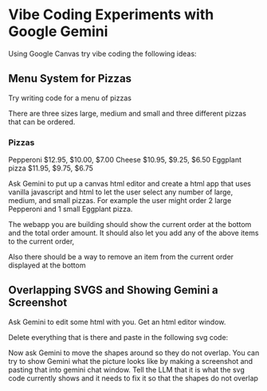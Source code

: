 # Vibe Coding Experiments with Google Gemini 
 
Using Google Canvas try vibe coding the following ideas:  
  
## Menu System for Pizzas

Try writing code for a menu of pizzas

There are three sizes large, medium and small and three different pizzas that
can be ordered.

### Pizzas

Pepperoni  $12.95, $10.00, $7.00
Cheese $10.95, $9.25, $6.50
Eggplant pizza $11.95, $9.75, $6.75

Ask Gemini to put up a canvas html editor and create a html app that uses
vanilla javascript and html to let the user select any number of large, medium,
and small pizzas. For example the user might order 2 large Pepperoni and 1
small Eggplant pizza. 

The webapp you are building should show the current order at the bottom and the
total order amount. It should also let you add any of the above items to the
current order,

Also there should be a way to remove an item from the current order displayed
at the bottom

## Overlapping SVGS and Showing Gemini a Screenshot 

Ask Gemini to edit some html with you. Get an html editor window.

Delete everything that is there and paste in the following svg code:

Now ask Gemini to move the shapes around so they do not overlap.  You can try
to show Gemini what the picture looks like by making a screenshot and pasting
that into gemini chat window. Tell the LLM that it is what the svg code
currently shows and it needs to fix it so that the shapes do not overlap
